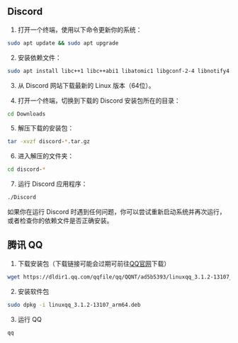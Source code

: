 ## Discord

1. 打开一个终端，使用以下命令更新你的系统：

```bash
sudo apt update && sudo apt upgrade
```

2. 安装依赖文件：

```bash
sudo apt install libc++1 libc++abi1 libatomic1 libgconf-2-4 libnotify4 libnspr4 libnss3 libxss1 libxtst6 xdg-utils
```

3. 从 Discord 网站下载最新的 Linux 版本（64位）。

4. 打开一个终端，切换到下载的 Discord 安装包所在的目录：

```bash
cd Downloads
```

5. 解压下载的安装包：

```bash
tar -xvzf discord-*.tar.gz
```

6. 进入解压的文件夹：

```bash
cd discord-*
```

7. 运行 Discord 应用程序：

```bash
./Discord
```

如果你在运行 Discord 时遇到任何问题，你可以尝试重新启动系统并再次运行，或者检查你的依赖文件是否正确安装。

## 腾讯 QQ

1. 下载安装包（下载链接可能会过期可前往[QQ官网](https://im.qq.com/linuxqq/index.shtml)下载）

```bash
wget https://dldir1.qq.com/qqfile/qq/QQNT/ad5b5393/linuxqq_3.1.2-13107_arm64.deb
```

2. 安装软件包

```bash
sudo dpkg -i linuxqq_3.1.2-13107_arm64.deb
```

3. 运行 QQ

```bash
qq
```
